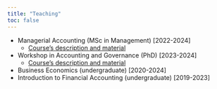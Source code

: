 ```yaml
---
title: "Teaching"
toc: false
---
```


-   Managerial Accounting (MSc in Management) [2022-2024]
    - [Course's description and material ](https://github.com/mortizm1988/slides-financial-statement-analysis/tree/main)
-  Workshop in Accounting and Governance (PhD) [2023-2024]
    - [Course's description and material](https://github.com/mortizm1988/PhD_accounting_governance)
-  Business Economics (undergraduate) [2020-2024]
-  Introduction to Financial Accounting (undergraduate) [2019-2023]
